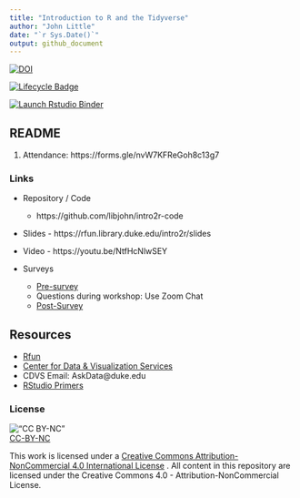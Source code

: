 ```yaml
---
title: "Introduction to R and the Tidyverse"
author: "John Little"
date: "`r Sys.Date()`"
output: github_document
---
```

<!-- Edit the README.Rmd.  Readme.md is auto generated --> 

<!-- badges: start -->
[![DOI](https://zenodo.org/badge/220037220.svg)](https://zenodo.org/badge/latestdoi/220037220)

[![Lifecycle Badge](https://img.shields.io/badge/lifecycle-stable-brightgreen.svg)](https://www.tidyverse.org/lifecycle/#stable)

[![Launch Rstudio Binder](http://mybinder.org/badge_logo.svg)](https://mybinder.org/v2/gh/libjohn/intro2r-code/master?urlpath=rstudio)
<!-- badges: end -->


## README

1. Attendance:  https://forms.gle/nvW7KFReGoh8c13g7

### Links

- Repository / Code

    - https://github.com/libjohn/intro2r-code
    
- Slides - https://rfun.library.duke.edu/intro2r/slides

- Video - https://youtu.be/NtfHcNlwSEY

- Surveys

    - [Pre-survey](https://forms.gle/BpqwQLwArSddVerz5)
    - Questions during workshop:  Use Zoom Chat
    - [Post-Survey](https://forms.gle/xKTVmtijMJYVAFxB9)
    
## Resources

- [Rfun](https://rfun.library.duke.edu/)
- [Center for Data & Visualization Services](https://library.duke.edu/data/)
- CDVS Email:  AskData@duke.edu
- [RStudio Primers](https://rstudio.cloud/learn/primers/)


### License

!["CC BY-NC"](images/by-nc88x31.png)<br>
[CC-BY-NC](https://creativecommons.org/licenses/by-nc/4.0/)  

This work is licensed under a [Creative Commons Attribution-NonCommercial 4.0 International License](http://creativecommons.org/licenses/by-nc/4.0/)
</a>.
All content in this repository are licensed under the Creative Commons 4.0 - Attribution-NonCommercial License.


